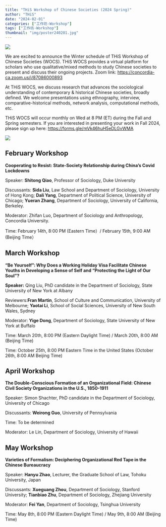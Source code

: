 ```yaml
---
title: "THiS Workshop of Chinese Societies (2024 Spring)"
author: "THiS"
date: "2024-02-01"
categories: ["工作坊-Workshop"]
tags: ["工作坊-Workshop"]
thumbnail: "img/poster240201.jpg"
---
```


![](/img/logo1.png)

We are excited to announce the Winter schedule of THiS Workshop of Chinese Societies (WOCS). THiS WOCS provides a virtual platform for scholars who use qualitative/mixed methods to study Chinese societies to present and discuss their ongoing projects. Zoom link: <https://concordia-ca.zoom.us/j/87086000893>

At THiS WOCS, we discuss research that advances the sociological understanding of contemporary & historical Chinese societies, broadly defined. We welcome presentations using ethnography, interview, comparative-historical methods, network analysis, computational methods, etc.

THiS WOCS will occur monthly on Wed at 8 PM (ET) during the Fall and Spring semesters. If you are interested in presenting your work in Fall 2024, please sign up here: <https://forms.gle/mVk46huH5eDLGvWMA>

![](/img/logo2.png)

## February Workshop

**Cooperating to Resist: State-Society Relationship during China's Covid Lockdowns**

Speaker: **Shitong Qiao**, Professor of Sociology, Duke University

Discussants: **Sida Liu**, Law School and Department of Sociology, University of Hong Kong; **Dali Yang**, Department of Political Science, University of Chicago; **Yueran Zhang**, Department of Sociology, University of California, Berkeley.

Moderator: Zhifan Luo, Department of Sociology and Anthropology, Concordia University.

Time: February 14th, 8:00 PM (Eastern Time）/ February 15th, 9:00 AM (Beijing Time）

## March Workshop

**"Be Yourself": Why Does a Working Holiday Visa Facilitate Chinese Youths in Developing a Sense of Self and "Protecting the Light of Our Soul"?**

**Speaker:** Qing Liu, PhD candidate in the Department of Sociology, State University of New York at Albany

Reviewers:**Fran Martin**, School of Culture and Communication, University of Melbourne; **Yaotai Li**, School of Social Sciences, University of New South Wales, Sydney

Moderator: **Yige Dong**, Department of Sociology, State University of New York at Buffalo

Time: March 20th, 8:00 PM (Eastern Daylight Time) / March 20th, 8:00 AM (Beijing Time)

Time: October 25th, 8:00 PM Eastern Time in the United States (October 26th, 8:00 AM Beijing Time)

## April Workshop

**The Double-Conscious Formation of an Organizational Field: Chinese Civil Society Organizations in the U.S., 1850-1911**

Speaker: Simon Shachter, PhD candidate in the Department of Sociology, University of Chicago

Discussants: **Weirong Guo**, University of Pennsylvania

Time: To be determined

Moderator: Le Lin, Department of Sociology, University of Hawaii

## May Workshop

**Varieties of Formalism: Deciphering Organizational Red Tape in the Chinese Bureaucracy**

Speaker: **Hanyu Zhao**, Lecturer, the Graduate School of Law, Tohoku University, Japan

Discussants: **Xueguang Zhou**, Department of Sociology, Stanford University; **Tianbiao Zhu**, Department of Sociology, Zhejiang University

Moderator: **Fei Yan**, Department of Sociology, Tsinghua University

Time: May 8th, 8:00 PM (Eastern Daylight Time) / May 9th, 8:00 AM (Beijing Time)